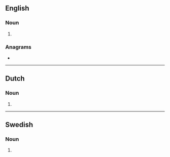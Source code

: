 {{also|Comebacks|Come-backs}}
==English==

===Noun===
{{head|en|noun form}}

# {{plural of|en|comeback}}

===Anagrams===
* {{anagrams|en|a=abccekmos|comes back}}

----

==Dutch==

===Noun===
{{head|nl|noun form}}

# {{plural of|nl|comeback}}

----

==Swedish==

===Noun===
{{head|sv|noun form}}

# {{sv-noun-form-indef-gen|comeback}}